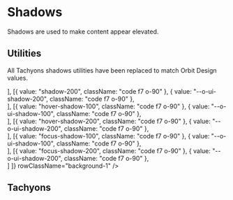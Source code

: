 
<Meta
    title="Materials/Shadows"
    id="shadows"
/>

# Shadows

<Tagline>Shadows are used to make content appear elevated.</Tagline>

## Utilities

All Tachyons shadows utilities have been replaced to match Orbit Design values.

<Table
    columns={[
        { title: "Class", headerStyle: { width: "200px" } },
        { title: "Variable", headerStyle: { width: "225px" } },
        { title: "", headerStyle: { width: "400px" } }
    ]}
    rows={[
        [{ value: "shadow-100", className: "code f7 o-90" }, { value: "--o-ui-shadow-100", className: "code f7 o-90" }, <div className="shadow-100 h9 ma3"></div>],
        [{ value: "shadow-200", className: "code f7 o-90" }, { value: "--o-ui-shadow-200", className: "code f7 o-90" }, <div className="shadow-200 h9 ma3"></div>],
        [{ value: "hover-shadow-100", className: "code f7 o-90" }, { value: "--o-ui-shadow-100", className: "code f7 o-90" }, <div className="hover-shadow-100 ba border-1 h9 ma3"></div>],
        [{ value: "hover-shadow-200", className: "code f7 o-90" }, { value: "--o-ui-shadow-200", className: "code f7 o-90" }, <div className="hover-shadow-200 ba border-1 h9 ma3"></div>],
        [{ value: "focus-shadow-100", className: "code f7 o-90" }, { value: "--o-ui-shadow-100", className: "code f7 o-90" }, <div className="focus-shadow-100 ba border-1 h9 ma3" tabIndex="0"></div>],
        [{ value: "focus-shadow-200", className: "code f7 o-90" }, { value: "--o-ui-shadow-200", className: "code f7 o-90" }, <div className="focus-shadow-200 ba border-1 h9 ma3" tabIndex="0"></div>]
    ]}
    rowClassName="background-1"
/>

## Tachyons

<TachyonsFile filePath="/shadows.css" />
